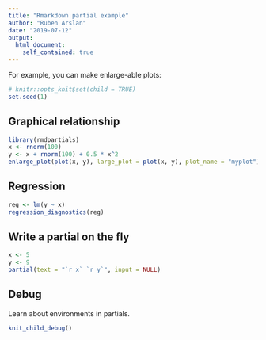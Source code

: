 ```yaml
---
title: "Rmarkdown partial example"
author: "Ruben Arslan"
date: "2019-07-12"
output:
  html_document:
    self_contained: true
---
```





For example, you can make enlarge-able plots:

```r
# knitr::opts_knit$set(child = TRUE)
set.seed(1)
```

## Graphical relationship
```r
library(rmdpartials)
x <- rnorm(100)
y <- x + rnorm(100) + 0.5 * x^2
enlarge_plot(plot(x, y), large_plot = plot(x, y), plot_name = "myplot")
```

## Regression
```r
reg <- lm(y ~ x)
regression_diagnostics(reg)
```

## Write a partial on the fly
```r
x <- 5
y <- 9
partial(text = "`r x` `r y`", input = NULL)
```


## Debug
Learn about environments in partials.

```r
knit_child_debug()
```

